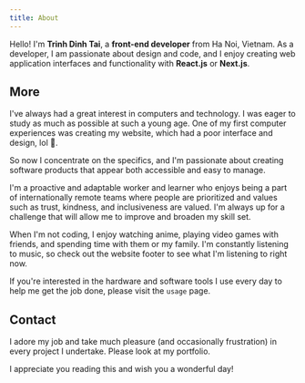 ```yaml
---
title: About
---
```


<CoverImage
  src="https://res.cloudinary.com/dffmwnljn/image/upload/v1684730897/IMG_0239_pg7qza.jpg"
  alt="Avatar"
/>

Hello! I'm **Trinh Dinh Tai**, a **front-end developer** from Ha Noi, Vietnam. As a developer, I am passionate about design and code, and
I enjoy creating web application interfaces and functionality with **React.js** or **Next.js**.

## More

I've always had a great interest in computers and technology. I was eager to study as much as possible at such a young age. One of my first computer experiences was creating my website, which had a poor interface and design, lol 🤣.

So now I concentrate on the specifics, and I'm passionate about creating software products that appear both accessible and easy to manage.

I'm a proactive and adaptable worker and learner who enjoys being a part of internationally remote teams where people are prioritized and values such as trust, kindness, and inclusiveness are valued. I'm always up for a challenge that will allow me to improve and broaden my skill set.

When I'm not coding, I enjoy watching anime, playing video games with friends, and spending time with them or my family. I'm constantly listening to music, so check out the website footer to see what I'm listening to right now.

If you're interested in the hardware and software tools I use every day to help me get the job done, please visit the `usage` page.

## Contact

I adore my job and take much pleasure (and occasionally frustration) in every project I undertake. Please look at my portfolio.

<AboutContact />

I appreciate you reading this and wish you a wonderful day!
